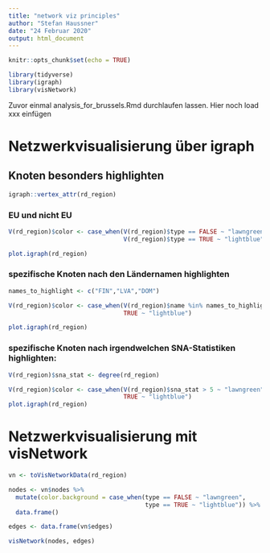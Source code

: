 ```yaml
---
title: "network viz principles"
author: "Stefan Haussner"
date: "24 Februar 2020"
output: html_document
---
```


```r
knitr::opts_chunk$set(echo = TRUE)
```

```r
library(tidyverse)
library(igraph)
library(visNetwork)
```

Zuvor einmal analysis_for_brussels.Rmd durchlaufen lassen.
Hier noch load xxx einfügen


# Netzwerkvisualisierung über igraph

## Knoten besonders highlighten

```r
igraph::vertex_attr(rd_region)
```


### EU und nicht EU
```r
V(rd_region)$color <- case_when(V(rd_region)$type == FALSE ~ "lawngreen",
                                V(rd_region)$type == TRUE ~ "lightblue")

plot.igraph(rd_region)
```

### spezifische Knoten nach den Ländernamen highlighten

```r
names_to_highlight <- c("FIN","LVA","DOM") 

V(rd_region)$color <- case_when(V(rd_region)$name %in% names_to_highlight ~ "lawngreen",
                                TRUE ~ "lightblue")

plot.igraph(rd_region)
```

### spezifische Knoten nach irgendwelchen SNA-Statistiken highlighten:

```r

V(rd_region)$sna_stat <- degree(rd_region)

V(rd_region)$color <- case_when(V(rd_region)$sna_stat > 5 ~ "lawngreen",
                                TRUE ~ "lightblue")
plot.igraph(rd_region)

```


# Netzwerkvisualisierung mit visNetwork

```r
vn <- toVisNetworkData(rd_region)

nodes <- vn$nodes %>% 
  mutate(color.background = case_when(type == FALSE ~ "lawngreen",
                                      type == TRUE ~ "lightblue")) %>% 
  data.frame()

edges <- data.frame(vn$edges)

visNetwork(nodes, edges)
```


